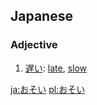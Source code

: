 ==Japanese==

===Adjective===
{{ja-adj|h|decl=i|rom=osoi}}

# [[遅い]]: [[late]], [[slow]]

[[ja:おそい]]
[[pl:おそい]]